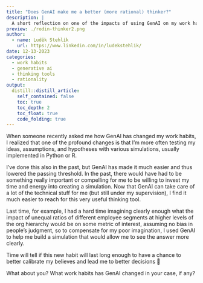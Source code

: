 ```yaml
---
title: "Does GenAI make me a better (more rational) thinker?"
description: |
  A short reflection on one of the impacts of using GenAI on my work habits. 
preview: ./rodin-thinker2.png
author:
  - name: Luděk Stehlík
    url: https://www.linkedin.com/in/ludekstehlik/
date: 12-13-2023
categories:
  - work habits
  - generative ai
  - thinking tools
  - rationality
output:
  distill::distill_article:
    self_contained: false
    toc: true
    toc_depth: 2
    toc_float: true
    code_folding: true
---
```


When someone recently asked me how GenAI has changed my work habits, I realized that one of the profound changes is that I'm more often testing my ideas, assumptions, and hypotheses with various simulations, usually implemented in Python or R.

I've done this also in the past, but GenAI has made it much easier and thus lowered the passing threshold. In the past, there would have had to be something really important or compelling for me to be willing to invest my time and energy into creating a simulation. Now that GenAI can take care of a lot of the technical stuff for me (but still under my supervision), I find it much easier to reach for this very useful thinking tool. 

Last time, for example, I had a hard time imagining clearly enough what the impact of unequal ratios of different employee segments at higher levels of the org hierarchy would be on some metric of interest, assuming no bias in people's judgment, so to compensate for my poor imagination, I used GenAI to help me build a simulation that would allow me to see the answer more clearly.

Time will tell if this new habit will last long enough to have a chance to better calibrate my believes and lead me to better decisions 🤞

What about you? What work habits has GenAI changed in your case, if any?